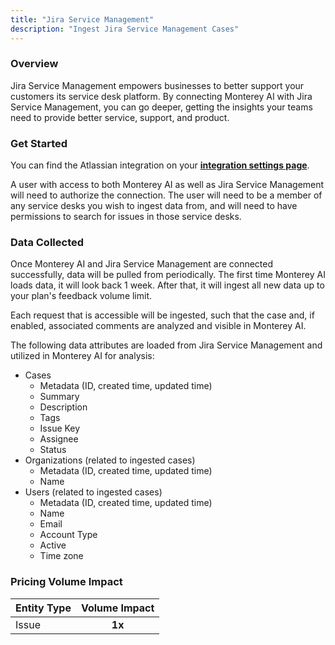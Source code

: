 ```yaml
---
title: "Jira Service Management"
description: "Ingest Jira Service Management Cases"
---
```


### Overview

Jira Service Management empowers businesses to better support your customers its service desk platform. By connecting Monterey AI with Jira Service Management, you can go deeper, getting the insights your teams need to provide better service, support, and product.

### Get Started

You can find the Atlassian integration on your **[integration settings page](https://app.monterey.ai/w/default/settings/integrations/atlassian)**.

A user with access to both Monterey AI as well as Jira Service Management will need to authorize the connection. The user will need to be a member of any service desks you wish to ingest data from, and will need to have permissions to search for issues in those service desks.

<Steps>
  <Steps title='Go to "Settings"' />
  <Steps title='Click "Integrations" in the navigation menu' />
  <Steps title='Click "Atlassian"' />
  <Steps title='Click "Connect to Atlassian"' />
  <Steps title="If necessary, log in to Atlassian using the appropriate account" />
  <Steps title="Review and approve the permissions requested" />
  <Steps title="Once confirmed, you will be returned to Monterey AI, where you can toggle on Service Management ingestion" />
  <Steps title="After toggling on ingestion, select which service desks you would like to pull from" />
</Steps>

### Data Collected

Once Monterey AI and Jira Service Management are connected successfully, data will be pulled from periodically. The first time Monterey AI loads data, it will look back 1 week. After that, it will ingest all new data up to your plan's feedback volume limit.

Each request that is accessible will be ingested, such that the case and, if enabled, associated comments are analyzed and visible in Monterey AI.

The following data attributes are loaded from Jira Service Management and utilized in Monterey AI for analysis:

- Cases
  - Metadata (ID, created time, updated time)
  - Summary
  - Description
  - Tags
  - Issue Key
  - Assignee
  - Status
- Organizations (related to ingested cases)
  - Metadata (ID, created time, updated time)
  - Name
- Users (related to ingested cases)
  - Metadata (ID, created time, updated time)
  - Name
  - Email
  - Account Type
  - Active
  - Time zone

### Pricing Volume Impact

| Entity Type | Volume Impact |
| :---------- | :-----------: |
| Issue       |    **1x**     |
